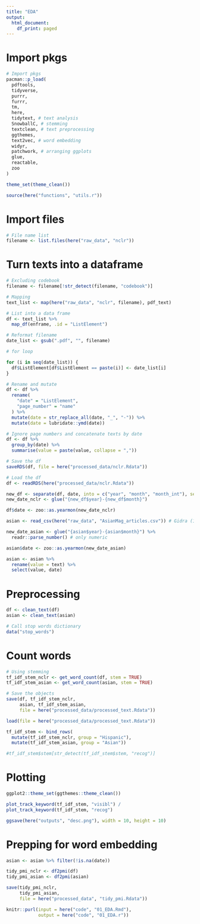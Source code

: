 ```yaml
---
title: "EDA"
output:
  html_document:
    df_print: paged
---
```


# Import pkgs 

```r
# Import pkgs
pacman::p_load(
  pdftools,
  tidyverse,
  purrr,
  furrr,
  tm,
  here,
  tidytext, # text analysis 
  SnowballC, # stemming 
  textclean, # text preprocessing 
  ggthemes,
  text2vec, # word embedding 
  widyr,
  patchwork, # arranging ggplots
  glue,
  reactable,
  zoo
)

theme_set(theme_clean())

source(here("functions", "utils.r"))
```

# Import files 

```r
# File name list
filename <- list.files(here("raw_data", "nclr"))
```

# Turn texts into a dataframe 

```r
# Excluding codebook
filename <- filename[!str_detect(filename, "codebook")]

# Mapping 
text_list <- map(here("raw_data", "nclr", filename), pdf_text)

# List into a data frame
df <- text_list %>%
  map_df(enframe, .id = "ListElement")

# Reformat filename
date_list <- gsub(".pdf", "", filename)

# for loop

for (i in seq(date_list)) {
  df$ListElement[df$ListElement == paste(i)] <- date_list[i]
}

# Rename and mutate
df <- df %>%
  rename(
    "date" = "ListElement",
    "page_number" = "name"
  ) %>% 
  mutate(date = str_replace_all(date, "_", "-")) %>%
  mutate(date = lubridate::ymd(date))

# Ignore page numbers and concatenate texts by date 
df <- df %>% 
  group_by(date) %>%
  summarise(value = paste(value, collapse = ","))

# Save the df
saveRDS(df, file = here("processed_data/nclr.Rdata"))
```

```r
# Load the df 
df <- readRDS(here("processed_data/nclr.Rdata"))

new_df <- separate(df, date, into = c("year", "month", "month_int"), sep = "-")
new_date_nclr <- glue("{new_df$year}-{new_df$month}")

df$date <- zoo::as.yearmon(new_date_nclr)

asian <- read_csv(here("raw_data", "AsianMag_articles.csv")) # Gidra (1969-1974) and Bridge (1970-1982)

new_date_asian <- glue("{asian$year}-{asian$month}") %>%
  readr::parse_number() # only numeric 

asian$date <- zoo::as.yearmon(new_date_asian)

asian <- asian %>%
  rename(value = text) %>%
  select(value, date)
```

# Preprocessing 

```r
df <- clean_text(df)
asian <- clean_text(asian)

# Call stop words dictionary 
data("stop_words")
```

# Count words 

```r
# Using stemming 
tf_idf_stem_nclr <- get_word_count(df, stem = TRUE)
tf_idf_stem_asian <- get_word_count(asian, stem = TRUE)

# Save the objects
save(df, tf_idf_stem_nclr,
     asian, tf_idf_stem_asian, 
     file = here("processed_data/processed_text.Rdata"))
```

```r
load(file = here("processed_data/processed_text.Rdata"))

tf_idf_stem <- bind_rows(
  mutate(tf_idf_stem_nclr, group = "Hispanic"), 
  mutate(tf_idf_stem_asian, group = "Asian"))

#tf_idf_stem$stem[str_detect(tf_idf_stem$stem, "recog")]
```

# Plotting 

```r
ggplot2::theme_set(ggthemes::theme_clean())

plot_track_keyword(tf_idf_stem, "visibl") /
plot_track_keyword(tf_idf_stem, "recog")

ggsave(here("outputs", "desc.png"), width = 10, height = 10)
```

# Prepping for word embedding 

```r
asian <- asian %>% filter(!is.na(date))

tidy_pmi_nclr <- df2pmi(df)
tidy_pmi_asian <- df2pmi(asian)

save(tidy_pmi_nclr, 
     tidy_pmi_asian, 
     file = here("processed_data", "tidy_pmi.Rdata"))
```
 
```r
knitr::purl(input = here("code", "01_EDA.Rmd"),
            output = here("code", "01_EDA.r"))
```